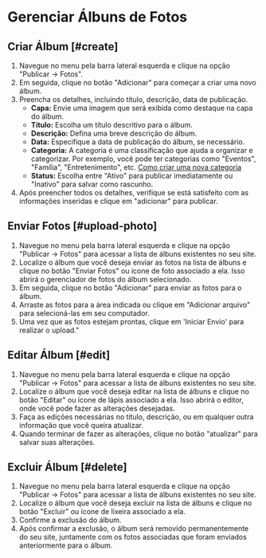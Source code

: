 # Gerenciar Álbuns de Fotos

## Criar Álbum [#create]
1. Navegue no menu pela barra lateral esquerda e clique na opção "Publicar -> Fotos".
2. Em seguida, clique no botão "Adicionar" para começar a criar uma novo álbum.
3. Preencha os detalhes, incluindo título, descrição, data de publicação.
    - **Capa:** Envie uma imagem que será exibida como destaque na capa do álbum.
    - **Título:** Escolha um título descritivo para o álbum.
    - **Descrição:** Defina uma breve descrição do álbum.
    - **Data:** Especifique a data de publicação do álbum, se necessário.
    - **Categoria:** A categoria é uma classificação que ajuda a organizar e categorizar. Por exemplo, você pode ter categorias como "Eventos", "Família", "Entretenimento", etc. [Como criar uma nova categoria](categories#create)
    - **Status:** Escolha entre "Ativo" para publicar imediatamente ou "Inativo" para salvar como rascunho.
4. Após preencher todos os detalhes, verifique se está satisfeito com as informações inseridas e clique em "adicionar" para publicar.

## Enviar Fotos [#upload-photo]
1. Navegue no menu pela barra lateral esquerda e clique na opção "Publicar -> Fotos" para acessar a lista de álbuns existentes no seu site.
2. Localize o álbum que você deseja enviar as fotos na lista de álbuns e clique no botão "Enviar Fotos" ou ícone de foto associado a ela. Isso abrirá o gerenciador de fotos do álbum selecionado.
3. Em seguida, clique no botão "Adicionar" para enviar as fotos para o álbum.
4. Arraste as fotos para a área indicada ou clique em "Adicionar arquivo" para selecioná-las em seu computador.
5. Uma vez que as fotos estejam prontas, clique em 'Iniciar Envio' para realizar o upload."

## Editar Álbum [#edit]
1. Navegue no menu pela barra lateral esquerda e clique na opção "Publicar -> Fotos" para acessar a lista de álbuns existentes no seu site.
2. Localize o álbum que você deseja editar na lista de álbuns e clique no botão "Editar" ou ícone de lápis associado a ela. Isso abrirá o editor, onde você pode fazer as alterações desejadas.
3. Faça as edições necessárias no título, descrição, ou em qualquer outra informação que você queira atualizar.
4. Quando terminar de fazer as alterações, clique no botão "atualizar" para salvar suas alterações.

## Excluir Álbum [#delete]
1. Navegue no menu pela barra lateral esquerda e clique na opção "Publicar -> Fotos" para acessar a lista de álbuns existentes no seu site.
2. Localize o álbum que você deseja excluir na lista de álbuns e clique no botão "Excluir" ou ícone de lixeira associado a ela.
3. Confirme a exclusão do álbum.
4. Após confirmar a exclusão, o álbum será removido permanentemente do seu site, juntamente com os fotos associadas que foram enviados anteriormente para o álbum.

